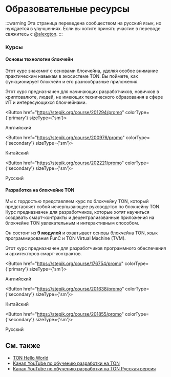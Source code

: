 
# Образовательные ресурсы

:::warning
Эта страница переведена сообществом на русский язык, но нуждается в улучшениях. Если вы хотите принять участие в переводе свяжитесь с [@alexgton](https://t.me/alexgton).
:::

### Курсы

#### Основы технологии блокчейн

Этот курс знакомит с основами блокчейна, уделяя особое внимание практическим навыкам в экосистеме TON. Вы поймете, как функционирует блокчейн и его разнообразные приложения.

Этот курс предназначен для начинающих разработчиков, новичков в криптовалюте, людей, не имеющих технического образования в сфере ИТ и интересующихся блокчейнами.

<Button href="https://stepik.org/course/201294/promo" 
        colorType={'primary'} sizeType={'sm'}>

Английский

</Button>

<Button href="https://stepik.org/course/200976/promo" 
        colorType={'secondary'} sizeType={'sm'}>

Китайский

</Button>

<Button href="https://stepik.org/course/202221/promo" 
        colorType={'secondary'} sizeType={'sm'}>

Русский

</Button>

#### Разработка на блокчейне TON

Мы с гордостью представляем курс по блокчейну TON, который представляет собой исчерпывающее руководство по блокчейну TON. Курс предназначен для разработчиков, которые хотят научиться создавать смарт-контракты и децентрализованные приложения на блокчейне TON увлекательным и интерактивным способом.

Он состоит из **9 модулей** и охватывает основы блокчейна TON, язык программирования FunC и TON Virtual Machine (TVM).

Этот курс предназначен для разработчиков программного обеспечения и архитекторов смарт-контрактов.

<Button href="https://stepik.org/course/176754/promo" 
        colorType={'primary'} sizeType={'sm'}>

Английский

</Button>

<Button href="https://stepik.org/course/201638/promo" 
        colorType={'secondary'} sizeType={'sm'}>

Китайский

</Button>

<Button href="https://stepik.org/course/201855/promo" 
        colorType={'secondary'} sizeType={'sm'}>

Русский

</Button>

## См. также

- [TON Hello World](https://tonhelloworld.com/01-wallet/)
- [Канал YouTube по обучению разработки на TON](https://www.youtube.com/@TONDevStudy)
- [Канал YouTube по обучению разработки на TON Русская версия](https://www.youtube.com/@WikiMar)
